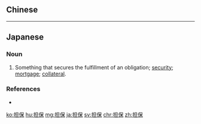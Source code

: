 {{also|擔保}}
==Chinese==
{{zh-see|擔保}}

----

==Japanese==
{{ja-kanjitab|たん|ほ|k2=ぽ|yomi=on}}

===Noun===
{{ja-noun|たんぽ|kyu=擔保}}

# {{lb|ja|finance|sort=たんぽ}} Something that secures the fulfillment of an obligation; [[security]]; [[mortgage]]; [[collateral]].

===References===
* {{R:Shogakukan}}

[[ko:担保]]
[[hu:担保]]
[[mg:担保]]
[[ja:担保]]
[[sv:担保]]
[[chr:担保]]
[[zh:担保]]
